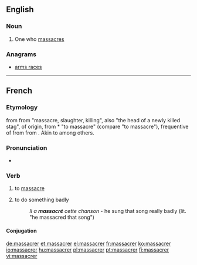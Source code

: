 ==English==

===Noun===
{{en-noun|massacrers}}

# One who [[massacre]]s

===Anagrams===
* [[arms races#English|arms races]]

----

==French==

===Etymology===
{{etyl|frm|fr}} {{term|massacre|lang=frm}} from {{etyl|fro|fr}} {{term|macacre|macacre, macecle|slaughterhouse, butchery|lang=fro}} from {{etyl|ML.|fr}} {{term|mazacrium|lang=la}} "massacre, slaughter, killing", also "the head of a newly killed stag", of {{etyl|gem|fr}} origin, from {{etyl|nds|fr}} *{{term||matskelen|lang=nds}} "to massacre" (compare {{etyl|de|-}} {{term|metzeln|metzeln||lang=de}} "to massacre"), frequentive of {{term|matsken|matsken, matzgen|to cut, hew|lang=de}} from {{proto|Germanic|maitanan|to cut|lang=fr}} from {{proto|Indo-European|mei-|small|lang=fr}}. Akin to {{etyl|goh|-}} {{term|meizan||to cut|lang=goh}} among others.

===Pronunciation===
* {{audio|Fr-massacrer.ogg|Audio}}

===Verb===
{{fr-verb}}

# to [[massacre]] {{gloss|kill}}
# {{figuratively}} to do something badly
#: ''Il a '''massacré''' cette chanson'' - he sung that song really badly (lit. "he massacred that song")

====Conjugation====
{{fr-conj-er|massacr|avoir}}

[[de:massacrer]]
[[et:massacrer]]
[[el:massacrer]]
[[fr:massacrer]]
[[ko:massacrer]]
[[io:massacrer]]
[[hu:massacrer]]
[[pl:massacrer]]
[[pt:massacrer]]
[[fi:massacrer]]
[[vi:massacrer]]